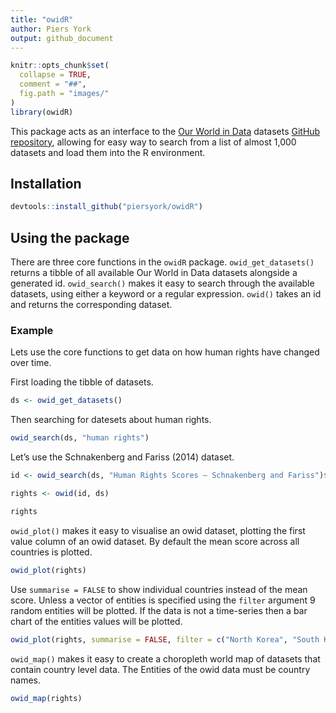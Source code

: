```yaml
---
title: "owidR"
author: Piers York
output: github_document
---
```


```r
knitr::opts_chunk$set(
  collapse = TRUE,
  comment = "##",
  fig.path = "images/"
)
library(owidR)
```

This package acts as an interface to the [Our World in Data](https://ourworldindata.org/) datasets [GitHub repository](https://github.com/owid/owid-datasets), allowing for easy way to search from a list of almost 1,000 datasets and load them into the R environment.

## Installation

``` r
devtools::install_github("piersyork/owidR")
```

## Using the package
There are three core functions in the `owidR` package. `owid_get_datasets()` returns a tibble of all available Our World in Data datasets alongside a generated id. `owid_search()` makes it easy to search through the available datasets, using either a keyword or a regular expression. `owid()` takes an id and returns the corresponding dataset.

### Example
Lets use the core functions to get data on how human rights have changed over time.   
   
First loading the tibble of datasets.
  
``` r

ds <- owid_get_datasets()

```

Then searching for datesets about human rights.

``` r

owid_search(ds, "human rights")
```

Let's use the Schnakenberg and Fariss (2014) dataset.

``` r

id <- owid_search(ds, "Human Rights Scores – Schnakenberg and Fariss")$id

rights <- owid(id, ds)

rights

```

`owid_plot()` makes it easy to visualise an owid dataset, plotting the first value column of an owid dataset. By default the mean score across all countries is plotted.
```r
owid_plot(rights)
```

Use `summarise = FALSE` to show individual countries instead of the mean score. Unless a vector of entities is specified using the `filter` argument 9 random entities will be plotted. If the data is not a time-series then a bar chart of the entities values will be plotted.
```r
owid_plot(rights, summarise = FALSE, filter = c("North Korea", "South Korea", "France", "United Kingdom", "United States"))
```

`owid_map()` makes it easy to create a choropleth world map of datasets that contain country level data. The Entities of the owid data must be country names.
```r
owid_map(rights)
```

